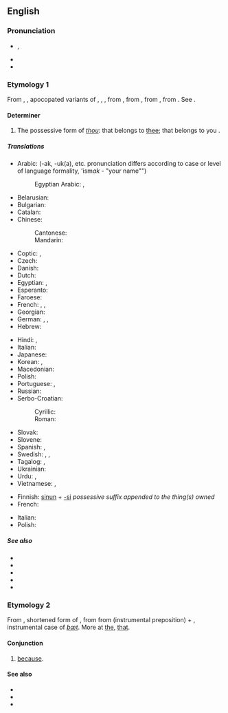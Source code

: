 {{also|Thy|THY|thŷ|þy}}
==English==
{{wikipedia|dab=thy}}

===Pronunciation===
* {{enPR|''th''ī}}, {{IPA|/ðaɪ/|lang=en}}
* {{audio|en-us-thy.ogg|Audio (US)|lang=en}}
* {{rhymes|aɪ|lang=en}}

===Etymology 1===
From {{inh|en|enm|thy}}, {{m|enm|thi}}, apocopated variants of {{der|en|enm|thine}}, {{m|enm|thyn}}, {{m|enm|thin}}, from {{inh|en|ang|þīn}}, from {{inh|en|gem-pro|*þīnaz}}, from {{inh|en|ine-pro|*téynos|t=thy; thine}}, from {{der|en|ine-pro|*túh₂|t=thou}}. See {{l|en|thou}}.

====Determiner====
{{head|en|determiner|cat2=possessive determiners}}

# {{lb|en|archaic|literary}} The possessive form of ''[[thou]]'': that belongs to [[thee]]; that belongs to you {{qualifier|singular}}.

=====Translations=====
{{trans-top|possessive determiner}}
* Arabic: {{t+|ar|ك|alt=ـك}} (-ak, -uk(a), etc. pronunciation differs according to case or level of language formality, 'ism''ak'' - "your name"")
*: Egyptian Arabic: {{qualifier|owner is male}} {{t|arz|ك|alt=ـك|tr=-ak or k|sc=Arab}}, {{qualifier|owner is female}} {{t|arz|ك|alt=ـك|tr=-ek or ki|sc=Arab}}
* Belarusian: {{t|be|твой|tr=tvoj|sc=Cyrl}}
* Bulgarian: {{t|bg|твой|tr=tvoj|sc=Cyrl}}
* Catalan: {{t|ca|teu|m}}
* Chinese:
*: Cantonese: {{t|yue|[[你]][[嘅]]|tr=nei5ge3|sc=Hani}}
*: Mandarin: {{t|cmn|[[你]][[的]]|tr=nǐde|sc=Hani}}
* Coptic: {{qualifier|owner is male}} {{t|cop|ⲡⲉⲕ|m}} {{t|cop|ⲧⲉⲕ|f}} {{t|cop|ⲛⲉⲕ|m-p|f-p}}, {{qualifier|owner is female}} {{t|cop|ⲡⲉ|m}} {{t|cop|ⲧⲉ|f}} {{t|cop|ⲛⲉ|m-p|f-p}}
* Czech: {{t+|cs|tvůj}}
* Danish: {{t+|da|din}}
* Dutch: {{t+|nl|je}}
* Egyptian: {{qualifier|owner is male}} {{t-egy|.k|h=k}}, {{qualifier|owner is female}} {{t-egy|.ṯ|h=T}}
* Esperanto: {{t|eo|cia|}}
* Faroese: {{t|fo|tín}}
* French: {{t+|fr|ton|m}}, {{t+|fr|ta|f}}, {{t+|fr|tes|p}}
* Georgian: {{t|ka|შენი|sc=Geor}}
* German: {{t+|de|dein|m|n}}, {{t+|de|deine|f}}, {{t+|de|deine|p}}
* Hebrew: {{t|he|שלך|m|tr=Sheljá|sc=Hebr}}
{{trans-mid}}
* Hindi: {{t+|hi|तेरा|tr=terā|sc=Deva}}, {{t+|hi|तुम्हारा|tr=tumhārā|sc=Deva}}
* Italian: {{t+|it|tuo}}
* Japanese: {{t|ja|[[汝]][[の]]|tr=nanji no}}
* Korean: {{t+|ko|네}}, {{t|ko|너의}}
* Macedonian: {{t|mk|твој|tr=tvoj|sc=Cyrl}}
* Polish: {{t+|pl|twój}}
* Portuguese: {{t+|pt|teu|m}}, {{t+|pt|tua|f}}
* Russian: {{t+|ru|твой}}
* Serbo-Croatian:
*: Cyrillic: {{t|sh|твој}}
*: Roman: {{t|sh|tvoj}}
* Slovak: {{t+|sk|tvoj}}
* Slovene: {{t+|sl|tvój}}
* Spanish: {{t+|es|tu}}, {{t+|es|tuyo}}
* Swedish: {{t+|sv|din|c}}, {{t+|sv|ditt|n}}, {{t+|sv|dina|p}}
* Tagalog: {{t|tl|iyong}}, {{t|tl|mo}}
* Ukrainian: {{t|uk|твій|tr=tvij|sc=Cyrl}}
* Urdu: {{t|ur|تیرا|tr=terā|sc=ur-Arab}}, {{t|ur|تمھارا|tr=tumhārā|sc=ur-Arab}}
* Vietnamese: {{t|vi|của mày}}, {{t|vi|của em}}
{{trans-bottom}}

{{checktrans-top}}
* Finnish: [[sinun]] + [[-si]] ''possessive suffix appended to the thing(s) owned''
* French: {{t+|fr|ton}}
{{trans-mid}}
* Italian: {{t+|it|tuo}}
* Polish: {{t+|pl|twój}}
{{trans-bottom}}

=====See also=====
* {{l|en|thee}}
* {{l|en|thine}}
* {{l|en|thou}}
* {{l|en|thyself}}
* {{l|en|your}}

===Etymology 2===
From {{etyl|enm|en}} {{m|enm|thy||because, forwhy}}, shortened form of {{m|enm|forthy|for-thy, forthy|for that}}, from {{etyl|ang|en}} {{m|ang|for þy þe|for þȳ [þe]|because [that]}} from {{m|ang|for|}} (instrumental preposition) + {{m|ang|þȳ||by that}}, instrumental case of ''[[þæt]]''. More at [[the]], [[that]].

====Conjunction====
{{en-con|-}}

# {{lb|en|obsolete}} [[because]].

====See also====
* {{l|en|forthy}}
* {{l|en|why}}
* {{l|en|forwhy}}